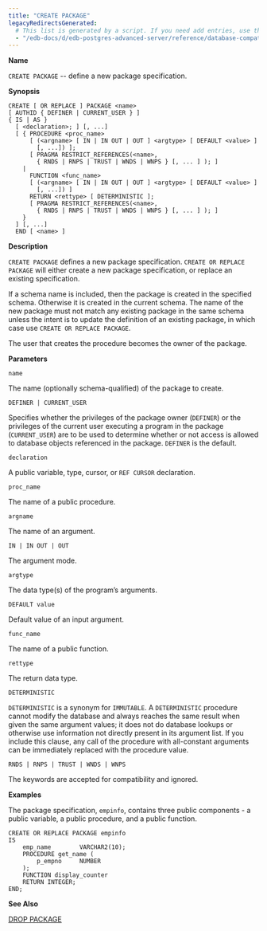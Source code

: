```yaml
---
title: "CREATE PACKAGE"
legacyRedirectsGenerated:
  # This list is generated by a script. If you need add entries, use the `legacyRedirects` key.
  - "/edb-docs/d/edb-postgres-advanced-server/reference/database-compatibility-for-oracle-developers-reference-guide/9.6/Database_Compatibility_for_Oracle_Developers_Reference_Guide.1.040.html"
---
```


<div id="create_package" class="registered_link"></div>

**Name**

`CREATE PACKAGE` -- define a new package specification.

**Synopsis**

```text
CREATE [ OR REPLACE ] PACKAGE <name>
[ AUTHID { DEFINER | CURRENT_USER } ]
{ IS | AS }
  [ <declaration>; ] [, ...]
  [ { PROCEDURE <proc_name>
      [ (<argname> [ IN | IN OUT | OUT ] <argtype> [ DEFAULT <value> ]
        [, ...]) ];
      [ PRAGMA RESTRICT_REFERENCES(<name>,
        { RNDS | RNPS | TRUST | WNDS | WNPS } [, ... ] ); ]
    |
      FUNCTION <func_name>
      [ (<argname> [ IN | IN OUT | OUT ] <argtype> [ DEFAULT <value> ]
        [, ...]) ]
      RETURN <rettype> [ DETERMINISTIC ];
      [ PRAGMA RESTRICT_REFERENCES(<name>,
        { RNDS | RNPS | TRUST | WNDS | WNPS } [, ... ] ); ]
    }
  ] [, ...]
  END [ <name> ]
```

**Description**

`CREATE PACKAGE` defines a new package specification. `CREATE OR REPLACE PACKAGE` will either create a new package specification, or replace an existing specification.

If a schema name is included, then the package is created in the specified schema. Otherwise it is created in the current schema. The name of the new package must not match any existing package in the same schema unless the intent is to update the definition of an existing package, in which case use `CREATE OR REPLACE PACKAGE`.

The user that creates the procedure becomes the owner of the package.

**Parameters**

`name`

 The name (optionally schema-qualified) of the package to create.

`DEFINER | CURRENT_USER`

 Specifies whether the privileges of the package owner (`DEFINER`) or the privileges of the current user executing a program in the package (`CURRENT_USER`) are to be used to determine whether or not access is allowed to database objects referenced in the package. `DEFINER` is the default.

`declaration`

 A public variable, type, cursor, or `REF CURSOR` declaration.

`proc_name`

 The name of a public procedure.

`argname`

 The name of an argument.

`IN | IN OUT | OUT`

 The argument mode.

`argtype`

 The data type(s) of the program’s arguments.

`DEFAULT value`

 Default value of an input argument.

`func_name`

 The name of a public function.

`rettype`

 The return data type.

`DETERMINISTIC`

 `DETERMINISTIC` is a synonym for `IMMUTABLE`. A `DETERMINISTIC` procedure cannot modify the database and always reaches the same result when given the same argument values; it does not do database lookups or otherwise use information not directly present in its argument list. If you include this clause, any call of the procedure with all-constant arguments can be immediately replaced with the procedure value.

`RNDS | RNPS | TRUST | WNDS | WNPS`

 The keywords are accepted for compatibility and ignored.

**Examples**

The package specification, `empinfo`, contains three public components - a public variable, a public procedure, and a public function.

```text
CREATE OR REPLACE PACKAGE empinfo
IS
    emp_name        VARCHAR2(10);
    PROCEDURE get_name (
        p_empno     NUMBER
    );
    FUNCTION display_counter
    RETURN INTEGER;
END;
```

**See Also**

[DROP PACKAGE](49_drop_package/#drop_package)

